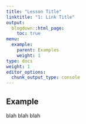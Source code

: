 ```yaml
---
title: "Lesson Title"
linktitle: "1: Link Title"
output:
  blogdown::html_page:
    toc: true
menu:
  example:
    parent: Examples
    weight: 1
type: docs
weight: 1
editor_options: 
  chunk_output_type: console
---
```


## Example

blah blah blah